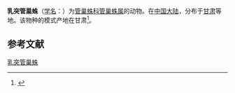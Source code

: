 {{Speciesbox
| name = 乳突管巢蛛
| status = 
| status_system = 
| image = 
| genus = Clubiona
| species = papillata
| authority = (Schenkel, 1937)<ref name="id14263" />
}}

'''乳突管巢蛛'''（[[学名|学名]]：{{lang|la|''Clubiona papillata''}}）为[[管巢蛛科|管巢蛛科]][[管巢蛛属|管巢蛛属]]的动物。在[[中国大陆|中国大陆]]，分布于[[甘肃省|甘肃]]等地。该物种的模式产地在甘肃<ref name="id14263">{{cite web|title=乳突管巢蛛|url=http://www.bioinfo.cn/db05/BjdwSpecies.php?action=view&id=14263|accessdate=2009-04-28|author=中国科学院动物研究所|work=《中国动物物种编目数据库》|publisher=中国科学院微生物研究所|archiveurl=https://web.archive.org/web/20160305002437/http://www.bioinfo.cn/db05/BjdwSpecies.php?action=view&id=14263|archivedate=2016-03-05|deadurl=yes}}</ref>。

== 参考文献 ==
{{reflist}}

{{Wikispecies|Clubiona papillata}}
{{Taxonbar|from=Q2457819}}
{{蜘蛛小作品}}
[[Category:管巢蛛属|乳突管巢蛛]]